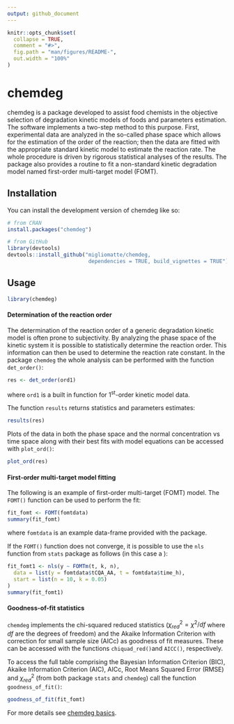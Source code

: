 ```yaml
---
output: github_document
---
```


<!-- README.md is generated from README.Rmd. Please edit that file -->

```r
knitr::opts_chunk$set(
  collapse = TRUE,
  comment = "#>",
  fig.path = "man/figures/README-",
  out.width = "100%"
)
```

# chemdeg

<!-- badges: start -->
<!-- badges: end -->

chemdeg is a package developed to assist food chemists in the objective selection of degradation kinetic models of foods and parameters estimation. The software implements a two-step method to this purpose. First, experimental data are analyzed in the so-called phase space which allows for the estimation of the order of the reaction; then the data are fitted with the appropriate standard kinetic model to estimate the reaction rate. The whole procedure is driven by rigorous statistical analyses of the results. The package also provides a routine to fit a non-standard kinetic degradation model named first-order multi-target model (FOMT).

## Installation

You can install the development version of chemdeg like so:

``` r
# from CRAN
install.packages("chemdeg")

# from GitHub
library(devtools)
devtools::install_github("migliomatte/chemdeg,
                          dependencies = TRUE, build_vignettes = TRUE")
```

## Usage

```r
library(chemdeg)
```

#### Determination of the reaction order
The determination of the reaction order of a generic degradation kinetic model is often prone to subjectivity. By analyzing the phase space of the kinetic system it is possible to statistically determine the reaction order. This information can then be used to determine the reaction rate constant. In the package `chemdeg` the whole analysis can be performed with the function `det_order()`:

```r
res <- det_order(ord1)
```

where `ord1` is a built in function for 1^st^-order kinetic model data. 

The function `results` returns statistics and parameters estimates:
```r
results(res)
```

Plots of the data in both the phase space and the normal concentration vs time space along with their best fits with model equations can be accessed with `plot_ord()`:
```r
plot_ord(res)
```

#### First-order multi-target model fitting

The following is an example of first-order multi-target (FOMT) model. The `FOMT()` function can be used to perform the fit: 
```r
fit_fomt <- FOMT(fomtdata)
summary(fit_fomt)
```
where `fomtdata` is an example data-frame provided with the package.

If the `FOMT()` function does not converge, it is possible to use the `nls` function from `stats` package as follows (in this case a ):
```r
fit_fomt1 <- nls(y ~ FOMTm(t, k, n),
  data = list(y = fomtdata$tCQA_AA, t = fomtdata$time_h),
  start = list(n = 10, k = 0.05)
)
summary(fit_fomt1)
```

#### Goodness-of-fit statistics
`chemdeg` implements the chi-squared reduced statistics ($\chi^2_{red}=\chi^2/df$ where $df$ are the degrees of freedom) and the Akaike Information Criterion with correction for small sample size (AICc) as goodness of fit measures. These can be accessed with the functions `chiquad_red()`and `AICC()`, respectively.

To access the full table comprising the Bayesian Information Criterion (BIC), Akaike Information Criterion (AIC), AICc, Root Means Squared Error (RMSE) and $\chi^2_{red}$ (from both package `stats` and `chemdeg`) call the function  `goodness_of_fit()`:
```r
goodness_of_fit(fit_fomt)
```

For more details see [chemdeg basics](articles/chemdeg_basics.html).
